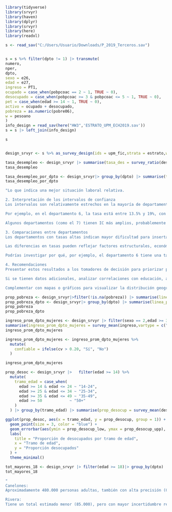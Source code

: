 ```r
library(tidyverse)
library(srvyr)
library(haven)
library(dplyr)
library(srvyr)
library(here)
library(readxl)

s <- read_sav("C:/Users/Usuario/Downloads/P_2019_Terceros.sav")


s = s %>% filter(dpto != 1) |> transmute(
numero,
nper,
dpto,
sexo = e26,
edad = e27,
ingreso = PT1,
ocupado = case_when(pobpcoac == 2 ~ 1, TRUE ~ 0),
desocupado = case_when(pobpcoac >= 3 & pobpcoac <= 5 ~ 1, TRUE ~ 0),
pet = case_when(edad >= 14 ~ 1, TRUE ~ 0),
activo = ocupado + desocupado,
pobreza = as.numeric(pobre06),
w = pesoano
)
info_design = read_sav(here("HW3",'ESTRATO_UPM_ECH2019.sav'))
s = s |> left_join(info_design)

s


design_srvyr <- s %>% as_survey_design(ids = upm_fic,strata = estrato,weights = w,nest = TRUE)

tasa_desempleo <- design_srvyr |> summarise(tasa_des = survey_ratio(desocupado,activo, vartype = c("ci","cv"),level = 0.95))
tasa_desempleo
```

```r
tasa_desempleo_por_dpto <- design_srvyr|> group_by(dpto) |> summarise(tasa_des_por_dpto = survey_ratio(desocupado,activo, vartype = c("ci","cv"),level = 0.95))
tasa_desempleo_por_dpto

"Lo que indica una mejor situación laboral relativa.

2. Interpretación de los intervalos de confianza
Los intervalos son relativamente estrechos en la mayoría de departamentos, lo que indica estimaciones confiables.

Por ejemplo, en el departamento 6, la tasa está entre 13.5% y 19%, con un CV que probablemente esté dentro del rango aceptable.

Algunos departamentos (como el 7) tienen IC más amplios, probablemente por un tamaño de muestra menor o mayor variabilidad.

3. Comparaciones entre departamentos
Los departamentos con tasas altas indican mayor dificultad para insertarse en el mercado laboral.

Las diferencias en tasas pueden reflejar factores estructurales, económicos o sociales regionales.

Podrías investigar por qué, por ejemplo, el departamento 6 tiene una tasa tan alta, analizando variables locales o características específicas.

4. Recomendaciones
Presentar estos resultados a los tomadores de decisión para priorizar políticas laborales en departamentos con tasas elevadas.

Si se tienen datos adicionales, analizar correlaciones con educación, actividad económica, etc.

Complementar con mapas o gráficos para visualizar la distribución geográfica."
```

```r
prop_pobreza <- design_srvyr|>filter(!is.na(pobreza)) |> summarise(linea_pobreza = survey_mean(pobreza,vartype = c("ci","cv"),level = 0.95))
prop_pobreza_dpto <- design_srvyr|> group_by(dpto) |> summarise(linea_pobreza_dpto = survey_mean(pobreza,vartype = c("ci","cv"),level = 0.95))
prop_pobreza
prop_pobreza_dpto

```

```r
ingreso_prom_dpto_mujeres <- design_srvyr |> filter(sexo == 2,edad >= 35, edad <= 45) |> group_by(dpto) |>
summarise(ingreso_prom_dpto_mujeres = survey_mean(ingreso,vartype = c("ci","cv"),level = 0.95))  
ingreso_prom_dpto_mujeres

ingreso_prom_dpto_mujeres <- ingreso_prom_dpto_mujeres %>%
  mutate(
    confiable = ifelse(cv > 0.20, "Sí", "No")
  )

ingreso_prom_dpto_mujeres
```

```r
prop_desoc <- design_srvyr |>   filter(edad >= 14) %>%
  mutate(
    tramo_edad = case_when(
      edad >= 14 & edad <= 24 ~ "14-24",
      edad >= 25 & edad <= 34 ~ "25-34",
      edad >= 35 & edad <= 49 ~ "35-49",
      edad >= 50            ~ "50+"
    )
  ) |> group_by(tramo_edad) |> summarise(prop_desocup = survey_mean(desocupado, vartype = c("ci", "cv"),level = 0.95))

ggplot(prop_desoc, aes(x = tramo_edad, y = prop_desocup, group = 1)) +
  geom_point(size = 3, color = "blue") +
  geom_errorbar(aes(ymin = prop_desocup_low, ymax = prop_desocup_upp), width = 0.2, color = "blue") +
  labs(
    title = "Proporción de desocupados por tramo de edad",
    x = "Tramo de edad",
    y = "Proporción desocupados"
  ) +
  theme_minimal()

```

```r
tot_mayores_18 <- design_srvyr |> filter(edad >= 18)|> group_by(dpto) |>survey_count(vartype = c("ci", "cv"),level = 0.95)
tot_mayores_18

"
Canelones:
Aproximadamente 480.000 personas adultas, también con alta precisión (CV < 1%).

Rivera:
Tiene un total estimado menor (85.000), pero con mayor incertidumbre relativa (CV de 1.5%), aunque sigue siendo aceptable"
```

